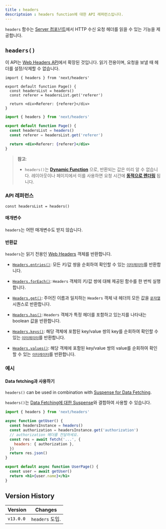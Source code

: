 ```yaml
---
title : headers
descriptoion : headers function에 대한 API 레퍼런스입니다.
---
```


`headers` 함수는 [Server 컴포넌트](/docs/getting-started/react-essentials)에서 HTTP 수신 요청 헤더를 읽을 수 있는 기능을 제공합니다.
## `headers()`

이 API는 [Web Headers API](https://developer.mozilla.org/en-US/docs/Web/API/Headers)에서 확장된 것입니다. 읽기 전용이며, 요청을 보낼 때 헤더를 설정/삭제할 수 없습니다.

```tsx filename="app/page.tsx" switcher
import { headers } from 'next/headers'

export default function Page() {
  const headersList = headers()
  const referer = headersList.get('referer')

  return <div>Referer: {referer}</div>
}
```

```jsx filename="app/page.js" switcher
import { headers } from 'next/headers'

export default function Page() {
  const headersList = headers()
  const referer = headersList.get('referer')

  return <div>Referer: {referer}</div>
}
```

> **참고**:
>
> - `headers()`는 **[Dynamic Function](/docs/app/building-your-application/rendering/static-and-dynamic-rendering#dynamic-functions)** 으로, 반환되는 값은 미리 알 수 없습니다. 레이아웃이나 페이지에서 이를 사용하면 요청 시간에 **[동적으로 렌더링](/docs/app/building-your-application/rendering/static-and-dynamic-rendering#dynamic-rendering)** 됩니다.


### API 레퍼런스

```tsx
const headersList = headers()
```

#### 매개변수

`headers`는 어떤 매개변수도 받지 않습니다.

#### 반환값

`headers`는 읽기 전용인 [Web Headers](https://developer.mozilla.org/en-US/docs/Web/API/Headers) 객체를 반환합니다.

- [`Headers.entries()`](https://developer.mozilla.org/en-US/docs/Web/API/Headers/entries): 모든 키/값 쌍을 순회하여 확인할 수 있는 [`이터레이터`](https://developer.mozilla.org/en-US/docs/Web/JavaScript/Reference/Iteration_protocols)를 반환합니다.
- [`Headers.forEach()`](https://developer.mozilla.org/en-US/docs/Web/API/Headers/forEach): `Headers` 객체의 키/값 쌍에 대해 제공된 함수를 한 번씩 실행합니다.
- [`Headers.get()`](https://developer.mozilla.org/en-US/docs/Web/API/Headers/get): 주어진 이름과 일치하는 `Headers` 객체 내 헤더의 모든 값을 [`문자열`](https://developer.mozilla.org/en-US/docs/Web/JavaScript/Reference/Global_Objects/String) 시퀀스로 반환합니다.

- [`Headers.has()`](https://developer.mozilla.org/en-US/docs/Web/API/Headers/has): `Headers` 객체가 특정 헤더를 포함하고 있는지를 나타내는 boolean 값을 반환합니다.
- [`Headers.keys()`](https://developer.mozilla.org/en-US/docs/Web/API/Headers/keys): 해당 객체에 포함된 key/value 쌍의 key를 순회하여 확인할 수 있는 [`이터레이터`](https://developer.mozilla.org/en-US/docs/Web/JavaScript/Reference/Iteration_protocols)를 반환합니다.
- [`Headers.values()`](https://developer.mozilla.org/en-US/docs/Web/API/Headers/values): 해당 객체에 포함된 key/value 쌍의 value를 순회하여 확인할 수 있는 [`이터레이터`](https://developer.mozilla.org/en-US/docs/Web/JavaScript/Reference/Iteration_protocols)를 반환합니다.

### 예시
#### Data fetching과 사용하기

`headers()` can be used in combination with [Suspense for Data Fetching](/docs/app/building-your-application/data-fetching/fetching).

`headers()`는 [Data Fetching에 대한 Suspense](/docs/app/building-your-application/data-fetching/fetching)와 결합하여 사용할 수 있습니다.

```jsx filename="app/page.js"
import { headers } from 'next/headers'

async function getUser() {
  const headersInstance = headers()
  const authorization = headersInstance.get('authorization')
  // authorization 헤더를 전달하세요.
  const res = await fetch('...', {
    headers: { authorization },
  })
  return res.json()
}

export default async function UserPage() {
  const user = await getUser()
  return <h1>{user.name}</h1>
}
```

## Version History

| Version   | Changes               |
| --------- | --------------------- |
| `v13.0.0` | `headers` 도입. |